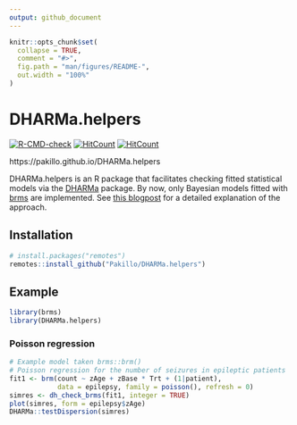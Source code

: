 ```yaml
---
output: github_document
---
```


<!-- README.md is generated from README.Rmd. Please edit that file -->

```r
knitr::opts_chunk$set(
  collapse = TRUE,
  comment = "#>",
  fig.path = "man/figures/README-",
  out.width = "100%"
)
```

# DHARMa.helpers

<!-- badges: start -->
[![R-CMD-check](https://github.com/Pakillo/DHARMa.helpers/actions/workflows/R-CMD-check.yaml/badge.svg)](https://github.com/Pakillo/DHARMa.helpers/actions/workflows/R-CMD-check.yaml)
[![HitCount](https://hits.dwyl.com/Pakillo/DHARMAhelpers.svg?style=flat-square)](http://hits.dwyl.com/Pakillo/DHARMAhelpers)
[![HitCount](https://hits.dwyl.com/Pakillo/DHARMAhelpers.svg?style=flat-square&show=unique)](http://hits.dwyl.com/Pakillo/DHARMAhelpers)
<!-- badges: end -->

https://pakillo.github.io/DHARMa.helpers

DHARMa.helpers is an R package that facilitates checking fitted statistical models via the [DHARMa](https://cran.r-project.org/web/packages/DHARMa/vignettes/DHARMa.html) package. By now, only Bayesian models fitted with [brms](https://paul-buerkner.github.io/brms/) are implemented. See [this blogpost](https://frodriguezsanchez.net/post/using-dharma-to-check-bayesian-models-fitted-with-brms/) for a detailed explanation of the approach.

## Installation

``` r
# install.packages("remotes")
remotes::install_github("Pakillo/DHARMa.helpers")
```

## Example

```r
library(brms)
library(DHARMa.helpers)
```

### Poisson regression

```r
# Example model taken brms::brm()
# Poisson regression for the number of seizures in epileptic patients
fit1 <- brm(count ~ zAge + zBase * Trt + (1|patient),
            data = epilepsy, family = poisson(), refresh = 0)
simres <- dh_check_brms(fit1, integer = TRUE)
plot(simres, form = epilepsy$zAge)
DHARMa::testDispersion(simres)
```




